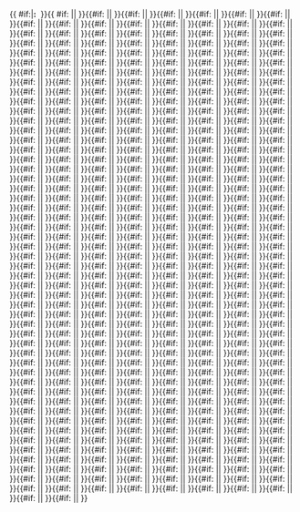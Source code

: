 {{ #if:{{{title|}}}|<b>{{{title}}}:</b>&nbsp;&nbsp;}}{{ #if:{{{2|}}}
|<span style="white-space:nowrap;">{{{1}}}{{{separator|·}}}</span>|&#32;{{{1|}}}}}{{#if:{{{3|}}}
|<span style="white-space:nowrap;">{{{2}}}{{{separator|·}}}</span>|&#32;{{{2|}}}}}{{#if:{{{4|}}}
|<span style="white-space:nowrap;">{{{3}}}{{{separator|·}}}</span>|&#32;{{{3|}}}}}{{#if:{{{5|}}}
|<span style="white-space:nowrap;">{{{4}}}{{{separator|·}}}</span>|&#32;{{{4|}}}}}{{#if:{{{6|}}}
|<span style="white-space:nowrap;">{{{5}}}{{{separator|·}}}</span>|&#32;{{{5|}}}}}{{#if:{{{7|}}}
|<span style="white-space:nowrap;">{{{6}}}{{{separator|·}}}</span>|&#32;{{{6|}}}}}{{#if:{{{8|}}}
|<span style="white-space:nowrap;">{{{7}}}{{{separator|·}}}</span>|&#32;{{{7|}}}}}{{#if:{{{9|}}}
|<span style="white-space:nowrap;">{{{8}}}{{{separator|·}}}</span>|&#32;{{{8|}}}}}{{#if:{{{10|}}}
|<span style="white-space:nowrap;">{{{9}}}{{{separator|·}}}</span>|&#32;{{{9|}}}}}{{#if:{{{11|}}}
|<span style="white-space:nowrap;">{{{10}}}{{{separator|·}}}</span>|&#32;{{{10|}}}}}{{#if:{{{12|}}}
|<span style="white-space:nowrap;">{{{11}}}{{{separator|·}}}</span>|&#32;{{{11|}}}}}{{#if:{{{13|}}}
|<span style="white-space:nowrap;">{{{12}}}{{{separator|·}}}</span>|&#32;{{{12|}}}}}{{#if:{{{14|}}}
|<span style="white-space:nowrap;">{{{13}}}{{{separator|·}}}</span>|&#32;{{{13|}}}}}{{#if:{{{15|}}}
|<span style="white-space:nowrap;">{{{14}}}{{{separator|·}}}</span>|&#32;{{{14|}}}}}{{#if:{{{16|}}}
|<span style="white-space:nowrap;">{{{15}}}{{{separator|·}}}</span>|&#32;{{{15|}}}}}{{#if:{{{17|}}}
|<span style="white-space:nowrap;">{{{16}}}{{{separator|·}}}</span>|&#32;{{{16|}}}}}{{#if:{{{18|}}}
|<span style="white-space:nowrap;">{{{17}}}{{{separator|·}}}</span>|&#32;{{{17|}}}}}{{#if:{{{19|}}}
|<span style="white-space:nowrap;">{{{18}}}{{{separator|·}}}</span>|&#32;{{{18|}}}}}{{#if:{{{20|}}}
|<span style="white-space:nowrap;">{{{19}}}{{{separator|·}}}</span>|&#32;{{{19|}}}}}{{#if:{{{21|}}}
|<span style="white-space:nowrap;">{{{20}}}{{{separator|·}}}</span>|&#32;{{{20|}}}}}{{#if:{{{22|}}}
|<span style="white-space:nowrap;">{{{21}}}{{{separator|·}}}</span>|&#32;{{{21|}}}}}{{#if:{{{23|}}}
|<span style="white-space:nowrap;">{{{22}}}{{{separator|·}}}</span>|&#32;{{{22|}}}}}{{#if:{{{24|}}}
|<span style="white-space:nowrap;">{{{23}}}{{{separator|·}}}</span>|&#32;{{{23|}}}}}{{#if:{{{25|}}}
|<span style="white-space:nowrap;">{{{24}}}{{{separator|·}}}</span>|&#32;{{{24|}}}}}{{#if:{{{26|}}}
|<span style="white-space:nowrap;">{{{25}}}{{{separator|·}}}</span>|&#32;{{{25|}}}}}{{#if:{{{27|}}}
|<span style="white-space:nowrap;">{{{26}}}{{{separator|·}}}</span>|&#32;{{{26|}}}}}{{#if:{{{28|}}}
|<span style="white-space:nowrap;">{{{27}}}{{{separator|·}}}</span>|&#32;{{{27|}}}}}{{#if:{{{29|}}}
|<span style="white-space:nowrap;">{{{28}}}{{{separator|·}}}</span>|&#32;{{{28|}}}}}{{#if:{{{30|}}}
|<span style="white-space:nowrap;">{{{29}}}{{{separator|·}}}</span>|&#32;{{{29|}}}}}{{#if:{{{31|}}}
|<span style="white-space:nowrap;">{{{30}}}{{{separator|·}}}</span>|&#32;{{{30|}}}}}{{#if:{{{32|}}}
|<span style="white-space:nowrap;">{{{31}}}{{{separator|·}}}</span>|&#32;{{{31|}}}}}{{#if:{{{33|}}}
|<span style="white-space:nowrap;">{{{32}}}{{{separator|·}}}</span>|&#32;{{{32|}}}}}{{#if:{{{34|}}}
|<span style="white-space:nowrap;">{{{33}}}{{{separator|·}}}</span>|&#32;{{{33|}}}}}{{#if:{{{35|}}}
|<span style="white-space:nowrap;">{{{34}}}{{{separator|·}}}</span>|&#32;{{{34|}}}}}{{#if:{{{36|}}}
|<span style="white-space:nowrap;">{{{35}}}{{{separator|·}}}</span>|&#32;{{{35|}}}}}{{#if:{{{37|}}}
|<span style="white-space:nowrap;">{{{36}}}{{{separator|·}}}</span>|&#32;{{{36|}}}}}{{#if:{{{38|}}}
|<span style="white-space:nowrap;">{{{37}}}{{{separator|·}}}</span>|&#32;{{{37|}}}}}{{#if:{{{39|}}}
|<span style="white-space:nowrap;">{{{38}}}{{{separator|·}}}</span>|&#32;{{{38|}}}}}{{#if:{{{40|}}}
|<span style="white-space:nowrap;">{{{39}}}{{{separator|·}}}</span>|&#32;{{{39|}}}}}{{#if:{{{41|}}}
|<span style="white-space:nowrap;">{{{40}}}{{{separator|·}}}</span>|&#32;{{{40|}}}}}{{#if:{{{42|}}}
|<span style="white-space:nowrap;">{{{41}}}{{{separator|·}}}</span>|&#32;{{{41|}}}}}{{#if:{{{43|}}}
|<span style="white-space:nowrap;">{{{42}}}{{{separator|·}}}</span>|&#32;{{{42|}}}}}{{#if:{{{44|}}}
|<span style="white-space:nowrap;">{{{43}}}{{{separator|·}}}</span>|&#32;{{{43|}}}}}{{#if:{{{45|}}}
|<span style="white-space:nowrap;">{{{44}}}{{{separator|·}}}</span>|&#32;{{{44|}}}}}{{#if:{{{46|}}}
|<span style="white-space:nowrap;">{{{45}}}{{{separator|·}}}</span>|&#32;{{{45|}}}}}{{#if:{{{47|}}}
|<span style="white-space:nowrap;">{{{46}}}{{{separator|·}}}</span>|&#32;{{{46|}}}}}{{#if:{{{48|}}}
|<span style="white-space:nowrap;">{{{47}}}{{{separator|·}}}</span>|&#32;{{{47|}}}}}{{#if:{{{49|}}}
|<span style="white-space:nowrap;">{{{48}}}{{{separator|·}}}</span>|&#32;{{{48|}}}}}{{#if:{{{50|}}}
|<span style="white-space:nowrap;">{{{49}}}{{{separator|·}}}</span>|&#32;{{{49|}}}}}{{#if:{{{51|}}}
|<span style="white-space:nowrap;">{{{50}}}{{{separator|·}}}</span>|&#32;{{{50|}}}}}{{#if:{{{52|}}}
|<span style="white-space:nowrap;">{{{51}}}{{{separator|·}}}</span>|&#32;{{{51|}}}}}{{#if:{{{53|}}}
|<span style="white-space:nowrap;">{{{52}}}{{{separator|·}}}</span>|&#32;{{{52|}}}}}{{#if:{{{54|}}}
|<span style="white-space:nowrap;">{{{53}}}{{{separator|·}}}</span>|&#32;{{{53|}}}}}{{#if:{{{55|}}}
|<span style="white-space:nowrap;">{{{54}}}{{{separator|·}}}</span>|&#32;{{{54|}}}}}{{#if:{{{56|}}}
|<span style="white-space:nowrap;">{{{55}}}{{{separator|·}}}</span>|&#32;{{{55|}}}}}{{#if:{{{57|}}}
|<span style="white-space:nowrap;">{{{56}}}{{{separator|·}}}</span>|&#32;{{{56|}}}}}{{#if:{{{58|}}}
|<span style="white-space:nowrap;">{{{57}}}{{{separator|·}}}</span>|&#32;{{{57|}}}}}{{#if:{{{59|}}}
|<span style="white-space:nowrap;">{{{58}}}{{{separator|·}}}</span>|&#32;{{{58|}}}}}{{#if:{{{60|}}}
|<span style="white-space:nowrap;">{{{59}}}{{{separator|·}}}</span>|&#32;{{{59|}}}}}{{#if:{{{61|}}}
|<span style="white-space:nowrap;">{{{60}}}{{{separator|·}}}</span>|&#32;{{{60|}}}}}{{#if:{{{62|}}}
|<span style="white-space:nowrap;">{{{61}}}{{{separator|·}}}</span>|&#32;{{{61|}}}}}{{#if:{{{63|}}}
|<span style="white-space:nowrap;">{{{62}}}{{{separator|·}}}</span>|&#32;{{{62|}}}}}{{#if:{{{64|}}}
|<span style="white-space:nowrap;">{{{63}}}{{{separator|·}}}</span>|&#32;{{{63|}}}}}{{#if:{{{65|}}}
|<span style="white-space:nowrap;">{{{64}}}{{{separator|·}}}</span>|&#32;{{{64|}}}}}{{#if:{{{66|}}}
|<span style="white-space:nowrap;">{{{65}}}{{{separator|·}}}</span>|&#32;{{{65|}}}}}{{#if:{{{67|}}}
|<span style="white-space:nowrap;">{{{66}}}{{{separator|·}}}</span>|&#32;{{{66|}}}}}{{#if:{{{68|}}}
|<span style="white-space:nowrap;">{{{67}}}{{{separator|·}}}</span>|&#32;{{{67|}}}}}{{#if:{{{69|}}}
|<span style="white-space:nowrap;">{{{68}}}{{{separator|·}}}</span>|&#32;{{{68|}}}}}{{#if:{{{70|}}}
|<span style="white-space:nowrap;">{{{69}}}{{{separator|·}}}</span>|&#32;{{{69|}}}}}{{#if:{{{71|}}}
|<span style="white-space:nowrap;">{{{70}}}{{{separator|·}}}</span>|&#32;{{{70|}}}}}{{#if:{{{72|}}}
|<span style="white-space:nowrap;">{{{71}}}{{{separator|·}}}</span>|&#32;{{{71|}}}}}{{#if:{{{73|}}}
|<span style="white-space:nowrap;">{{{72}}}{{{separator|·}}}</span>|&#32;{{{72|}}}}}{{#if:{{{74|}}}
|<span style="white-space:nowrap;">{{{73}}}{{{separator|·}}}</span>|&#32;{{{73|}}}}}{{#if:{{{75|}}}
|<span style="white-space:nowrap;">{{{74}}}{{{separator|·}}}</span>|&#32;{{{74|}}}}}{{#if:{{{76|}}}
|<span style="white-space:nowrap;">{{{75}}}{{{separator|·}}}</span>|&#32;{{{75|}}}}}{{#if:{{{77|}}}
|<span style="white-space:nowrap;">{{{76}}}{{{separator|·}}}</span>|&#32;{{{76|}}}}}{{#if:{{{78|}}}
|<span style="white-space:nowrap;">{{{77}}}{{{separator|·}}}</span>|&#32;{{{77|}}}}}{{#if:{{{79|}}}
|<span style="white-space:nowrap;">{{{78}}}{{{separator|·}}}</span>|&#32;{{{78|}}}}}{{#if:{{{80|}}}
|<span style="white-space:nowrap;">{{{79}}}{{{separator|·}}}</span>|&#32;{{{79|}}}}}{{#if:{{{81|}}}
|<span style="white-space:nowrap;">{{{80}}}{{{separator|·}}}</span>|&#32;{{{80|}}}}}{{#if:{{{82|}}}
|<span style="white-space:nowrap;">{{{81}}}{{{separator|·}}}</span>|&#32;{{{81|}}}}}{{#if:{{{83|}}}
|<span style="white-space:nowrap;">{{{82}}}{{{separator|·}}}</span>|&#32;{{{82|}}}}}{{#if:{{{84|}}}
|<span style="white-space:nowrap;">{{{83}}}{{{separator|·}}}</span>|&#32;{{{83|}}}}}{{#if:{{{85|}}}
|<span style="white-space:nowrap;">{{{84}}}{{{separator|·}}}</span>|&#32;{{{84|}}}}}{{#if:{{{86|}}}
|<span style="white-space:nowrap;">{{{85}}}{{{separator|·}}}</span>|&#32;{{{85|}}}}}{{#if:{{{87|}}}
|<span style="white-space:nowrap;">{{{86}}}{{{separator|·}}}</span>|&#32;{{{86|}}}}}{{#if:{{{88|}}}
|<span style="white-space:nowrap;">{{{87}}}{{{separator|·}}}</span>|&#32;{{{87|}}}}}{{#if:{{{89|}}}
|<span style="white-space:nowrap;">{{{88}}}{{{separator|·}}}</span>|&#32;{{{88|}}}}}{{#if:{{{90|}}}
|<span style="white-space:nowrap;">{{{89}}}{{{separator|·}}}</span>|&#32;{{{89|}}}}}{{#if:{{{91|}}}
|<span style="white-space:nowrap;">{{{90}}}{{{separator|·}}}</span>|&#32;{{{90|}}}}}{{#if:{{{92|}}}
|<span style="white-space:nowrap;">{{{91}}}{{{separator|·}}}</span>|&#32;{{{91|}}}}}{{#if:{{{93|}}}
|<span style="white-space:nowrap;">{{{92}}}{{{separator|·}}}</span>|&#32;{{{92|}}}}}{{#if:{{{94|}}}
|<span style="white-space:nowrap;">{{{93}}}{{{separator|·}}}</span>|&#32;{{{93|}}}}}{{#if:{{{95|}}}
|<span style="white-space:nowrap;">{{{94}}}{{{separator|·}}}</span>|&#32;{{{94|}}}}}{{#if:{{{96|}}}
|<span style="white-space:nowrap;">{{{95}}}{{{separator|·}}}</span>|&#32;{{{95|}}}}}{{#if:{{{97|}}}
|<span style="white-space:nowrap;">{{{96}}}{{{separator|·}}}</span>|&#32;{{{96|}}}}}{{#if:{{{98|}}}
|<span style="white-space:nowrap;">{{{97}}}{{{separator|·}}}</span>|&#32;{{{97|}}}}}{{#if:{{{99|}}}
|<span style="white-space:nowrap;">{{{98}}}{{{separator|·}}}</span>|&#32;{{{98|}}}}}{{#if:{{{100|}}}
|<span style="white-space:nowrap;">{{{99}}}{{{separator|·}}}</span>|&#32;{{{99|}}}}}{{#if:{{{101|}}}
|<span style="white-space:nowrap;">{{{100}}}{{{separator|·}}}</span>|&#32;{{{100|}}}}}{{#if:{{{102|}}}
|<span style="white-space:nowrap;">{{{101}}}{{{separator|·}}}</span>|&#32;{{{101|}}}}}{{#if:{{{103|}}}
|<span style="white-space:nowrap;">{{{102}}}{{{separator|·}}}</span>|&#32;{{{102|}}}}}{{#if:{{{104|}}}
|<span style="white-space:nowrap;">{{{103}}}{{{separator|·}}}</span>|&#32;{{{103|}}}}}{{#if:{{{105|}}}
|<span style="white-space:nowrap;">{{{104}}}{{{separator|·}}}</span>|&#32;{{{104|}}}}}{{#if:{{{106|}}}
|<span style="white-space:nowrap;">{{{105}}}{{{separator|·}}}</span>|&#32;{{{105|}}}}}{{#if:{{{107|}}}
|<span style="white-space:nowrap;">{{{106}}}{{{separator|·}}}</span>|&#32;{{{106|}}}}}{{#if:{{{108|}}}
|<span style="white-space:nowrap;">{{{107}}}{{{separator|·}}}</span>|&#32;{{{107|}}}}}{{#if:{{{109|}}}
|<span style="white-space:nowrap;">{{{108}}}{{{separator|·}}}</span>|&#32;{{{108|}}}}}{{#if:{{{110|}}}
|<span style="white-space:nowrap;">{{{109}}}{{{separator|·}}}</span>|&#32;{{{109|}}}}}{{#if:{{{111|}}}
|<span style="white-space:nowrap;">{{{110}}}{{{separator|·}}}</span>|&#32;{{{110|}}}}}{{#if:{{{112|}}}
|<span style="white-space:nowrap;">{{{111}}}{{{separator|·}}}</span>|&#32;{{{111|}}}}}{{#if:{{{113|}}}
|<span style="white-space:nowrap;">{{{112}}}{{{separator|·}}}</span>|&#32;{{{112|}}}}}{{#if:{{{114|}}}
|<span style="white-space:nowrap;">{{{113}}}{{{separator|·}}}</span>|&#32;{{{113|}}}}}{{#if:{{{115|}}}
|<span style="white-space:nowrap;">{{{114}}}{{{separator|·}}}</span>|&#32;{{{114|}}}}}{{#if:{{{116|}}}
|<span style="white-space:nowrap;">{{{115}}}{{{separator|·}}}</span>|&#32;{{{115|}}}}}{{#if:{{{117|}}}
|<span style="white-space:nowrap;">{{{116}}}{{{separator|·}}}</span>|&#32;{{{116|}}}}}{{#if:{{{118|}}}
|<span style="white-space:nowrap;">{{{117}}}{{{separator|·}}}</span>|&#32;{{{117|}}}}}{{#if:{{{119|}}}
|<span style="white-space:nowrap;">{{{118}}}{{{separator|·}}}</span>|&#32;{{{118|}}}}}{{#if:{{{120|}}}
|<span style="white-space:nowrap;">{{{119}}}{{{separator|·}}}</span>|&#32;{{{119|}}}}}{{#if:{{{121|}}}
|<span style="white-space:nowrap;">{{{120}}}{{{separator|·}}}</span>|&#32;{{{120|}}}}}{{#if:{{{122|}}}
|<span style="white-space:nowrap;">{{{121}}}{{{separator|·}}}</span>|&#32;{{{121|}}}}}{{#if:{{{123|}}}
|<span style="white-space:nowrap;">{{{122}}}{{{separator|·}}}</span>|&#32;{{{122|}}}}}{{#if:{{{124|}}}
|<span style="white-space:nowrap;">{{{123}}}{{{separator|·}}}</span>|&#32;{{{123|}}}}}{{#if:{{{125|}}}
|<span style="white-space:nowrap;">{{{124}}}{{{separator|·}}}</span>|&#32;{{{124|}}}}}{{#if:{{{126|}}}
|<span style="white-space:nowrap;">{{{125}}}{{{separator|·}}}</span>|&#32;{{{125|}}}}}{{#if:{{{127|}}}
|<span style="white-space:nowrap;">{{{126}}}{{{separator|·}}}</span>|&#32;{{{126|}}}}}{{#if:{{{128|}}}
|<span style="white-space:nowrap;">{{{127}}}{{{separator|·}}}</span>|&#32;{{{127|}}}}}{{#if:{{{129|}}}
|<span style="white-space:nowrap;">{{{128}}}{{{separator|·}}}</span>|&#32;{{{128|}}}}}{{#if:{{{130|}}}
|<span style="white-space:nowrap;">{{{129}}}{{{separator|·}}}</span>|&#32;{{{129|}}}}}{{#if:{{{131|}}}
|<span style="white-space:nowrap;">{{{130}}}{{{separator|·}}}</span>|&#32;{{{130|}}}}}{{#if:{{{132|}}}
|<span style="white-space:nowrap;">{{{131}}}{{{separator|·}}}</span>|&#32;{{{131|}}}}}{{#if:{{{133|}}}
|<span style="white-space:nowrap;">{{{132}}}{{{separator|·}}}</span>|&#32;{{{132|}}}}}{{#if:{{{134|}}}
|<span style="white-space:nowrap;">{{{133}}}{{{separator|·}}}</span>|&#32;{{{133|}}}}}{{#if:{{{135|}}}
|<span style="white-space:nowrap;">{{{134}}}{{{separator|·}}}</span>|&#32;{{{134|}}}}}{{#if:{{{136|}}}
|<span style="white-space:nowrap;">{{{135}}}{{{separator|·}}}</span>|&#32;{{{135|}}}}}{{#if:{{{137|}}}
|<span style="white-space:nowrap;">{{{136}}}{{{separator|·}}}</span>|&#32;{{{136|}}}}}{{#if:{{{138|}}}
|<span style="white-space:nowrap;">{{{137}}}{{{separator|·}}}</span>|&#32;{{{137|}}}}}{{#if:{{{139|}}}
|<span style="white-space:nowrap;">{{{138}}}{{{separator|·}}}</span>|&#32;{{{138|}}}}}{{#if:{{{140|}}}
|<span style="white-space:nowrap;">{{{139}}}{{{separator|·}}}</span>|&#32;{{{139|}}}}}{{#if:{{{141|}}}
|<span style="white-space:nowrap;">{{{140}}}{{{separator|·}}}</span>|&#32;{{{140|}}}}}{{#if:{{{142|}}}
|<span style="white-space:nowrap;">{{{141}}}{{{separator|·}}}</span>|&#32;{{{141|}}}}}{{#if:{{{143|}}}
|<span style="white-space:nowrap;">{{{142}}}{{{separator|·}}}</span>|&#32;{{{142|}}}}}{{#if:{{{144|}}}
|<span style="white-space:nowrap;">{{{143}}}{{{separator|·}}}</span>|&#32;{{{143|}}}}}{{#if:{{{145|}}}
|<span style="white-space:nowrap;">{{{144}}}{{{separator|·}}}</span>|&#32;{{{144|}}}}}{{#if:{{{146|}}}
|<span style="white-space:nowrap;">{{{145}}}{{{separator|·}}}</span>|&#32;{{{145|}}}}}{{#if:{{{147|}}}
|<span style="white-space:nowrap;">{{{146}}}{{{separator|·}}}</span>|&#32;{{{146|}}}}}{{#if:{{{148|}}}
|<span style="white-space:nowrap;">{{{147}}}{{{separator|·}}}</span>|&#32;{{{147|}}}}}{{#if:{{{149|}}}
|<span style="white-space:nowrap;">{{{148}}}{{{separator|·}}}</span>|&#32;{{{148|}}}}}{{#if:{{{150|}}}
|<span style="white-space:nowrap;">{{{149}}}{{{separator|·}}}</span>|&#32;{{{149|}}}}}{{#if:{{{151|}}}
|<span style="white-space:nowrap;">{{{150}}}{{{separator|·}}}</span>|&#32;{{{150|}}}}}{{#if:{{{152|}}}
|<span style="white-space:nowrap;">{{{151}}}{{{separator|·}}}</span>|&#32;{{{151|}}}}}{{#if:{{{153|}}}
|<span style="white-space:nowrap;">{{{152}}}{{{separator|·}}}</span>|&#32;{{{152|}}}}}{{#if:{{{154|}}}
|<span style="white-space:nowrap;">{{{153}}}{{{separator|·}}}</span>|&#32;{{{153|}}}}}{{#if:{{{155|}}}
|<span style="white-space:nowrap;">{{{154}}}{{{separator|·}}}</span>|&#32;{{{154|}}}}}{{#if:{{{156|}}}
|<span style="white-space:nowrap;">{{{155}}}{{{separator|·}}}</span>|&#32;{{{155|}}}}}{{#if:{{{157|}}}
|<span style="white-space:nowrap;">{{{156}}}{{{separator|·}}}</span>|&#32;{{{156|}}}}}{{#if:{{{158|}}}
|<span style="white-space:nowrap;">{{{157}}}{{{separator|·}}}</span>|&#32;{{{157|}}}}}{{#if:{{{159|}}}
|<span style="white-space:nowrap;">{{{158}}}{{{separator|·}}}</span>|&#32;{{{158|}}}}}{{#if:{{{160|}}}
|<span style="white-space:nowrap;">{{{159}}}{{{separator|·}}}</span>|&#32;{{{159|}}}}}{{#if:{{{161|}}}
|<span style="white-space:nowrap;">{{{160}}}{{{separator|·}}}</span>|&#32;{{{160|}}}}}{{#if:{{{162|}}}
|<span style="white-space:nowrap;">{{{161}}}{{{separator|·}}}</span>|&#32;{{{161|}}}}}{{#if:{{{163|}}}
|<span style="white-space:nowrap;">{{{162}}}{{{separator|·}}}</span>|&#32;{{{162|}}}}}{{#if:{{{164|}}}
|<span style="white-space:nowrap;">{{{163}}}{{{separator|·}}}</span>|&#32;{{{163|}}}}}{{#if:{{{165|}}}
|<span style="white-space:nowrap;">{{{164}}}{{{separator|·}}}</span>|&#32;{{{164|}}}}}{{#if:{{{166|}}}
|<span style="white-space:nowrap;">{{{165}}}{{{separator|·}}}</span>|&#32;{{{165|}}}}}{{#if:{{{167|}}}
|<span style="white-space:nowrap;">{{{166}}}{{{separator|·}}}</span>|&#32;{{{166|}}}}}{{#if:{{{168|}}}
|<span style="white-space:nowrap;">{{{167}}}{{{separator|·}}}</span>|&#32;{{{167|}}}}}{{#if:{{{169|}}}
|<span style="white-space:nowrap;">{{{168}}}{{{separator|·}}}</span>|&#32;{{{168|}}}}}{{#if:{{{170|}}}
|<span style="white-space:nowrap;">{{{169}}}{{{separator|·}}}</span>|&#32;{{{169|}}}}}{{#if:{{{171|}}}
|<span style="white-space:nowrap;">{{{170}}}{{{separator|·}}}</span>|&#32;{{{170|}}}}}{{#if:{{{172|}}}
|<span style="white-space:nowrap;">{{{171}}}{{{separator|·}}}</span>|&#32;{{{171|}}}}}{{#if:{{{173|}}}
|<span style="white-space:nowrap;">{{{172}}}{{{separator|·}}}</span>|&#32;{{{172|}}}}}{{#if:{{{174|}}}
|<span style="white-space:nowrap;">{{{173}}}{{{separator|·}}}</span>|&#32;{{{173|}}}}}{{#if:{{{175|}}}
|<span style="white-space:nowrap;">{{{174}}}{{{separator|·}}}</span>|&#32;{{{174|}}}}}{{#if:{{{176|}}}
|<span style="white-space:nowrap;">{{{175}}}{{{separator|·}}}</span>|&#32;{{{175|}}}}}{{#if:{{{177|}}}
|<span style="white-space:nowrap;">{{{176}}}{{{separator|·}}}</span>|&#32;{{{176|}}}}}{{#if:{{{178|}}}
|<span style="white-space:nowrap;">{{{177}}}{{{separator|·}}}</span>|&#32;{{{177|}}}}}{{#if:{{{179|}}}
|<span style="white-space:nowrap;">{{{178}}}{{{separator|·}}}</span>|&#32;{{{178|}}}}}{{#if:{{{180|}}}
|<span style="white-space:nowrap;">{{{179}}}{{{separator|·}}}</span>|&#32;{{{179|}}}}}{{#if:{{{181|}}}
|<span style="white-space:nowrap;">{{{180}}}{{{separator|·}}}</span>|&#32;{{{180|}}}}}{{#if:{{{182|}}}
|<span style="white-space:nowrap;">{{{181}}}{{{separator|·}}}</span>|&#32;{{{181|}}}}}{{#if:{{{183|}}}
|<span style="white-space:nowrap;">{{{182}}}{{{separator|·}}}</span>|&#32;{{{182|}}}}}{{#if:{{{184|}}}
|<span style="white-space:nowrap;">{{{183}}}{{{separator|·}}}</span>|&#32;{{{183|}}}}}{{#if:{{{185|}}}
|<span style="white-space:nowrap;">{{{184}}}{{{separator|·}}}</span>|&#32;{{{184|}}}}}{{#if:{{{186|}}}
|<span style="white-space:nowrap;">{{{185}}}{{{separator|·}}}</span>|&#32;{{{185|}}}}}{{#if:{{{187|}}}
|<span style="white-space:nowrap;">{{{186}}}{{{separator|·}}}</span>|&#32;{{{186|}}}}}{{#if:{{{188|}}}
|<span style="white-space:nowrap;">{{{187}}}{{{separator|·}}}</span>|&#32;{{{187|}}}}}{{#if:{{{189|}}}
|<span style="white-space:nowrap;">{{{188}}}{{{separator|·}}}</span>|&#32;{{{188|}}}}}{{#if:{{{190|}}}
|<span style="white-space:nowrap;">{{{189}}}{{{separator|·}}}</span>|&#32;{{{189|}}}}}{{#if:{{{191|}}}
|<span style="white-space:nowrap;">{{{190}}}{{{separator|·}}}</span>|&#32;{{{190|}}}}}{{#if:{{{192|}}}
|<span style="white-space:nowrap;">{{{191}}}{{{separator|·}}}</span>|&#32;{{{191|}}}}}{{#if:{{{193|}}}
|<span style="white-space:nowrap;">{{{192}}}{{{separator|·}}}</span>|&#32;{{{192|}}}}}{{#if:{{{194|}}}
|<span style="white-space:nowrap;">{{{193}}}{{{separator|·}}}</span>|&#32;{{{193|}}}}}{{#if:{{{195|}}}
|<span style="white-space:nowrap;">{{{194}}}{{{separator|·}}}</span>|&#32;{{{194|}}}}}{{#if:{{{196|}}}
|<span style="white-space:nowrap;">{{{195}}}{{{separator|·}}}</span>|&#32;{{{195|}}}}}{{#if:{{{197|}}}
|<span style="white-space:nowrap;">{{{196}}}{{{separator|·}}}</span>|&#32;{{{196|}}}}}{{#if:{{{198|}}}
|<span style="white-space:nowrap;">{{{197}}}{{{separator|·}}}</span>|&#32;{{{197|}}}}}{{#if:{{{199|}}}
|<span style="white-space:nowrap;">{{{198}}}{{{separator|·}}}</span>|&#32;{{{198|}}}}}{{#if:{{{200|}}}
|<span style="white-space:nowrap;">{{{199}}}{{{separator|·}}}</span>|&#32;{{{199|}}}}}{{#if:{{{201|}}}
|<span style="white-space:nowrap;">{{{200}}}{{{separator|·}}}</span>|&#32;{{{200|}}}}}{{#if:{{{202|}}}
|<span style="white-space:nowrap;">{{{201}}}{{{separator|·}}}</span>|&#32;{{{201|}}}}}{{#if:{{{203|}}}
|<span style="white-space:nowrap;">{{{202}}}{{{separator|·}}}</span>|&#32;{{{202|}}}}}{{#if:{{{204|}}}
|<span style="white-space:nowrap;">{{{203}}}{{{separator|·}}}</span>|&#32;{{{203|}}}}}{{#if:{{{205|}}}
|<span style="white-space:nowrap;">{{{204}}}{{{separator|·}}}</span>|&#32;{{{204|}}}}}{{#if:{{{206|}}}
|<span style="white-space:nowrap;">{{{205}}}{{{separator|·}}}</span>|&#32;{{{205|}}}}}{{#if:{{{207|}}}
|<span style="white-space:nowrap;">{{{206}}}{{{separator|·}}}</span>|&#32;{{{206|}}}}}{{#if:{{{208|}}}
|<span style="white-space:nowrap;">{{{207}}}{{{separator|·}}}</span>|&#32;{{{207|}}}}}{{#if:{{{209|}}}
|<span style="white-space:nowrap;">{{{208}}}{{{separator|·}}}</span>|&#32;{{{208|}}}}}{{#if:{{{210|}}}
|<span style="white-space:nowrap;">{{{209}}}{{{separator|·}}}</span>|&#32;{{{209|}}}}}{{#if:{{{211|}}}
|<span style="white-space:nowrap;">{{{210}}}{{{separator|·}}}</span>|&#32;{{{210|}}}}}{{#if:{{{212|}}}
|<span style="white-space:nowrap;">{{{211}}}{{{separator|·}}}</span>|&#32;{{{211|}}}}}{{#if:{{{213|}}}
|<span style="white-space:nowrap;">{{{212}}}{{{separator|·}}}</span>|&#32;{{{212|}}}}}{{#if:{{{214|}}}
|<span style="white-space:nowrap;">{{{213}}}{{{separator|·}}}</span>|&#32;{{{213|}}}}}{{#if:{{{215|}}}
|<span style="white-space:nowrap;">{{{214}}}{{{separator|·}}}</span>|&#32;{{{214|}}}}}{{#if:{{{216|}}}
|<span style="white-space:nowrap;">{{{215}}}{{{separator|·}}}</span>|&#32;{{{215|}}}}}{{#if:{{{217|}}}
|<span style="white-space:nowrap;">{{{216}}}{{{separator|·}}}</span>|&#32;{{{216|}}}}}{{#if:{{{218|}}}
|<span style="white-space:nowrap;">{{{217}}}{{{separator|·}}}</span>|&#32;{{{217|}}}}}{{#if:{{{219|}}}
|<span style="white-space:nowrap;">{{{218}}}{{{separator|·}}}</span>|&#32;{{{218|}}}}}{{#if:{{{220|}}}
|<span style="white-space:nowrap;">{{{219}}}{{{separator|·}}}</span>|&#32;{{{219|}}}}}{{#if:{{{221|}}}
|<span style="white-space:nowrap;">{{{220}}}{{{separator|·}}}</span>|&#32;{{{220|}}}}}{{#if:{{{222|}}}
|<span style="white-space:nowrap;">{{{221}}}{{{separator|·}}}</span>|&#32;{{{221|}}}}}{{#if:{{{223|}}}
|<span style="white-space:nowrap;">{{{222}}}{{{separator|·}}}</span>|&#32;{{{222|}}}}}{{#if:{{{224|}}}
|<span style="white-space:nowrap;">{{{223}}}{{{separator|·}}}</span>|&#32;{{{223|}}}}}{{#if:{{{225|}}}
|<span style="white-space:nowrap;">{{{224}}}{{{separator|·}}}</span>|&#32;{{{224|}}}}}{{#if:{{{226|}}}
|<span style="white-space:nowrap;">{{{225}}}{{{separator|·}}}</span>|&#32;{{{225|}}}}}{{#if:{{{227|}}}
|<span style="white-space:nowrap;">{{{226}}}{{{separator|·}}}</span>|&#32;{{{226|}}}}}{{#if:{{{228|}}}
|<span style="white-space:nowrap;">{{{227}}}{{{separator|·}}}</span>|&#32;{{{227|}}}}}{{#if:{{{229|}}}
|<span style="white-space:nowrap;">{{{228}}}{{{separator|·}}}</span>|&#32;{{{228|}}}}}{{#if:{{{230|}}}
|<span style="white-space:nowrap;">{{{229}}}{{{separator|·}}}</span>|&#32;{{{229|}}}}}{{#if:{{{231|}}}
|<span style="white-space:nowrap;">{{{230}}}{{{separator|·}}}</span>|&#32;{{{230|}}}}}{{#if:{{{232|}}}
|<span style="white-space:nowrap;">{{{231}}}{{{separator|·}}}</span>|&#32;{{{231|}}}}}{{#if:{{{233|}}}
|<span style="white-space:nowrap;">{{{232}}}{{{separator|·}}}</span>|&#32;{{{232|}}}}}{{#if:{{{234|}}}
|<span style="white-space:nowrap;">{{{233}}}{{{separator|·}}}</span>|&#32;{{{233|}}}}}{{#if:{{{235|}}}
|<span style="white-space:nowrap;">{{{234}}}{{{separator|·}}}</span>|&#32;{{{234|}}}}}{{#if:{{{236|}}}
|<span style="white-space:nowrap;">{{{235}}}{{{separator|·}}}</span>|&#32;{{{235|}}}}}{{#if:{{{237|}}}
|<span style="white-space:nowrap;">{{{236}}}{{{separator|·}}}</span>|&#32;{{{236|}}}}}{{#if:{{{238|}}}
|<span style="white-space:nowrap;">{{{237}}}{{{separator|·}}}</span>|&#32;{{{237|}}}}}{{#if:{{{239|}}}
|<span style="white-space:nowrap;">{{{238}}}{{{separator|·}}}</span>|&#32;{{{238|}}}}}{{#if:{{{240|}}}
|<span style="white-space:nowrap;">{{{239}}}{{{separator|·}}}</span>|&#32;{{{239|}}}}}{{#if:{{{241|}}}
|<span style="white-space:nowrap;">{{{240}}}{{{separator|·}}}</span>|&#32;{{{240|}}}}}{{#if:{{{242|}}}
|<span style="white-space:nowrap;">{{{241}}}{{{separator|·}}}</span>|&#32;{{{241|}}}}}{{#if:{{{243|}}}
|<span style="white-space:nowrap;">{{{242}}}{{{separator|·}}}</span>|&#32;{{{242|}}}}}{{#if:{{{244|}}}
|<span style="white-space:nowrap;">{{{243}}}{{{separator|·}}}</span>|&#32;{{{243|}}}}}{{#if:{{{245|}}}
|<span style="white-space:nowrap;">{{{244}}}{{{separator|·}}}</span>|&#32;{{{244|}}}}}{{#if:{{{246|}}}
|<span style="white-space:nowrap;">{{{245}}}{{{separator|·}}}</span>|&#32;{{{245|}}}}}{{#if:{{{247|}}}
|<span style="white-space:nowrap;">{{{246}}}{{{separator|·}}}</span>|&#32;{{{246|}}}}}{{#if:{{{248|}}}
|<span style="white-space:nowrap;">{{{247}}}{{{separator|·}}}</span>|&#32;{{{247|}}}}}{{#if:{{{249|}}}
|<span style="white-space:nowrap;">{{{248}}}{{{separator|·}}}</span>|&#32;{{{248|}}}}}{{#if:{{{250|}}}
|<span style="white-space:nowrap;">{{{249}}}{{{separator|·}}}</span>|&#32;{{{249|}}}}}{{#if:{{{251|}}}
|<span style="white-space:nowrap;">{{{250}}}{{{separator|·}}}</span>|&#32;{{{250|}}}}}{{#if:{{{252|}}}
|<span style="white-space:nowrap;">{{{251}}}{{{separator|·}}}</span>|&#32;{{{251|}}}}}{{#if:{{{253|}}}
|<span style="white-space:nowrap;">{{{252}}}{{{separator|·}}}</span>|&#32;{{{252|}}}}}{{#if:{{{254|}}}
|<span style="white-space:nowrap;">{{{253}}}{{{separator|·}}}</span>|&#32;{{{253|}}}}}{{#if:{{{255|}}}
|<span style="white-space:nowrap;">{{{254}}}{{{separator|·}}}</span>|&#32;{{{254|}}}}}{{#if:{{{256|}}}
|<span style="white-space:nowrap;">{{{255}}}{{{separator|·}}}</span>|&#32;{{{255|}}}}}{{#if:{{{257|}}}
|<span style="white-space:nowrap;">{{{256}}}{{{separator|·}}}</span>|&#32;{{{256|}}}}}{{#if:{{{258|}}}
|<span style="white-space:nowrap;">{{{257}}}{{{separator|·}}}</span>|&#32;{{{257|}}}}}{{#if:{{{259|}}}
|<span style="white-space:nowrap;">{{{258}}}{{{separator|·}}}</span>|&#32;{{{258|}}}}}{{#if:{{{260|}}}
|<span style="white-space:nowrap;">{{{259}}}{{{separator|·}}}</span>|&#32;{{{259|}}}}}{{#if:{{{261|}}}
|<span style="white-space:nowrap;">{{{260}}}{{{separator|·}}}</span>|&#32;{{{260|}}}}}{{#if:{{{262|}}}
|<span style="white-space:nowrap;">{{{261}}}{{{separator|·}}}</span>|&#32;{{{261|}}}}}{{#if:{{{263|}}}
|<span style="white-space:nowrap;">{{{262}}}{{{separator|·}}}</span>|&#32;{{{262|}}}}}{{#if:{{{264|}}}
|<span style="white-space:nowrap;">{{{263}}}{{{separator|·}}}</span>|&#32;{{{263|}}}}}{{#if:{{{265|}}}
|<span style="white-space:nowrap;">{{{264}}}{{{separator|·}}}</span>|&#32;{{{264|}}}}}{{#if:{{{266|}}}
|<span style="white-space:nowrap;">{{{265}}}{{{separator|·}}}</span>|&#32;{{{265|}}}}}{{#if:{{{267|}}}
|<span style="white-space:nowrap;">{{{266}}}{{{separator|·}}}</span>|&#32;{{{266|}}}}}{{#if:{{{268|}}}
|<span style="white-space:nowrap;">{{{267}}}{{{separator|·}}}</span>|&#32;{{{267|}}}}}{{#if:{{{269|}}}
|<span style="white-space:nowrap;">{{{268}}}{{{separator|·}}}</span>|&#32;{{{268|}}}}}{{#if:{{{270|}}}
|<span style="white-space:nowrap;">{{{269}}}{{{separator|·}}}</span>|&#32;{{{269|}}}}}{{#if:{{{271|}}}
|<span style="white-space:nowrap;">{{{270}}}{{{separator|·}}}</span>|&#32;{{{270|}}}}}{{#if:{{{272|}}}
|<span style="white-space:nowrap;">{{{271}}}{{{separator|·}}}</span>|&#32;{{{271|}}}}}{{#if:{{{273|}}}
|<span style="white-space:nowrap;">{{{272}}}{{{separator|·}}}</span>|&#32;{{{272|}}}}}{{#if:{{{274|}}}
|<span style="white-space:nowrap;">{{{273}}}{{{separator|·}}}</span>|&#32;{{{273|}}}}}{{#if:{{{275|}}}
|<span style="white-space:nowrap;">{{{274}}}{{{separator|·}}}</span>|&#32;{{{274|}}}}}{{#if:{{{276|}}}
|<span style="white-space:nowrap;">{{{275}}}{{{separator|·}}}</span>|&#32;{{{275|}}}}}{{#if:{{{277|}}}
|<span style="white-space:nowrap;">{{{276}}}{{{separator|·}}}</span>|&#32;{{{276|}}}}}{{#if:{{{278|}}}
|<span style="white-space:nowrap;">{{{277}}}{{{separator|·}}}</span>|&#32;{{{277|}}}}}{{#if:{{{279|}}}
|<span style="white-space:nowrap;">{{{278}}}{{{separator|·}}}</span>|&#32;{{{278|}}}}}{{#if:{{{280|}}}
|<span style="white-space:nowrap;">{{{279}}}{{{separator|·}}}</span>|&#32;{{{279|}}}}}{{#if:{{{281|}}}
|<span style="white-space:nowrap;">{{{280}}}{{{separator|·}}}</span>|&#32;{{{280|}}}}}{{#if:{{{282|}}}
|<span style="white-space:nowrap;">{{{281}}}{{{separator|·}}}</span>|&#32;{{{281|}}}}}{{#if:{{{283|}}}
|<span style="white-space:nowrap;">{{{282}}}{{{separator|·}}}</span>|&#32;{{{282|}}}}}{{#if:{{{284|}}}
|<span style="white-space:nowrap;">{{{283}}}{{{separator|·}}}</span>|&#32;{{{283|}}}}}{{#if:{{{285|}}}
|<span style="white-space:nowrap;">{{{284}}}{{{separator|·}}}</span>|&#32;{{{284|}}}}}{{#if:{{{286|}}}
|<span style="white-space:nowrap;">{{{285}}}{{{separator|·}}}</span>|&#32;{{{285|}}}}}{{#if:{{{287|}}}
|<span style="white-space:nowrap;">{{{286}}}{{{separator|·}}}</span>|&#32;{{{286|}}}}}{{#if:{{{288|}}}
|<span style="white-space:nowrap;">{{{287}}}{{{separator|·}}}</span>|&#32;{{{287|}}}}}{{#if:{{{289|}}}
|<span style="white-space:nowrap;">{{{288}}}{{{separator|·}}}</span>|&#32;{{{288|}}}}}{{#if:{{{290|}}}
|<span style="white-space:nowrap;">{{{289}}}{{{separator|·}}}</span>|&#32;{{{289|}}}}}{{#if:{{{291|}}}
|<span style="white-space:nowrap;">{{{290}}}{{{separator|·}}}</span>|&#32;{{{290|}}}}}{{#if:{{{292|}}}
|<span style="white-space:nowrap;">{{{291}}}{{{separator|·}}}</span>|&#32;{{{291|}}}}}{{#if:{{{293|}}}
|<span style="white-space:nowrap;">{{{292}}}{{{separator|·}}}</span>|&#32;{{{292|}}}}}{{#if:{{{294|}}}
|<span style="white-space:nowrap;">{{{293}}}{{{separator|·}}}</span>|&#32;{{{293|}}}}}{{#if:{{{295|}}}
|<span style="white-space:nowrap;">{{{294}}}{{{separator|·}}}</span>|&#32;{{{294|}}}}}{{#if:{{{296|}}}
|<span style="white-space:nowrap;">{{{295}}}{{{separator|·}}}</span>|&#32;{{{295|}}}}}{{#if:{{{297|}}}
|<span style="white-space:nowrap;">{{{296}}}{{{separator|·}}}</span>|&#32;{{{296|}}}}}{{#if:{{{298|}}}
|<span style="white-space:nowrap;">{{{297}}}{{{separator|·}}}</span>|&#32;{{{297|}}}}}{{#if:{{{299|}}}
|<span style="white-space:nowrap;">{{{298}}}{{{separator|·}}}</span>|&#32;{{{298|}}}}}{{#if:{{{300|}}}
|<span style="white-space:nowrap;">{{{299}}}{{{separator|·}}}</span>|&#32;{{{299|}}}}}{{#if:{{{301|}}}
|<span style="white-space:nowrap;">{{{300}}}{{{separator|·}}}</span>|&#32;{{{300|}}}}}{{#if:{{{302|}}}
|<span style="white-space:nowrap;">{{{301}}}{{{separator|·}}}</span>|&#32;{{{301|}}}}}{{#if:{{{303|}}}
|<span style="white-space:nowrap;">{{{302}}}{{{separator|·}}}</span>|&#32;{{{302|}}}}}{{#if:{{{304|}}}
|<span style="white-space:nowrap;">{{{303}}}{{{separator|·}}}</span>|&#32;{{{303|}}}}}{{#if:{{{305|}}}
|<span style="white-space:nowrap;">{{{304}}}{{{separator|·}}}</span>|&#32;{{{304|}}}}}{{#if:{{{306|}}}
|<span style="white-space:nowrap;">{{{305}}}{{{separator|·}}}</span>|&#32;{{{305|}}}}}{{#if:{{{307|}}}
|<span style="white-space:nowrap;">{{{306}}}{{{separator|·}}}</span>|&#32;{{{306|}}}}}{{#if:{{{308|}}}
|<span style="white-space:nowrap;">{{{307}}}{{{separator|·}}}</span>|&#32;{{{307|}}}}}{{#if:{{{309|}}}
|<span style="white-space:nowrap;">{{{308}}}{{{separator|·}}}</span>|&#32;{{{308|}}}}}{{#if:{{{310|}}}
|<span style="white-space:nowrap;">{{{309}}}{{{separator|·}}}</span>|&#32;{{{309|}}}}}{{#if:{{{311|}}}
|<span style="white-space:nowrap;">{{{310}}}{{{separator|·}}}</span>|&#32;{{{310|}}}}}{{#if:{{{312|}}}
|<span style="white-space:nowrap;">{{{311}}}{{{separator|·}}}</span>|&#32;{{{311|}}}}}{{#if:{{{313|}}}
|<span style="white-space:nowrap;">{{{312}}}{{{separator|·}}}</span>|&#32;{{{312|}}}}}{{#if:{{{314|}}}
|<span style="white-space:nowrap;">{{{313}}}{{{separator|·}}}</span>|&#32;{{{313|}}}}}{{#if:{{{315|}}}
|<span style="white-space:nowrap;">{{{314}}}{{{separator|·}}}</span>|&#32;{{{314|}}}}}{{#if:{{{316|}}}
|<span style="white-space:nowrap;">{{{315}}}{{{separator|·}}}</span>|&#32;{{{315|}}}}}{{#if:{{{317|}}}
|<span style="white-space:nowrap;">{{{316}}}{{{separator|·}}}</span>|&#32;{{{316|}}}}}{{#if:{{{318|}}}
|<span style="white-space:nowrap;">{{{317}}}{{{separator|·}}}</span>|&#32;{{{317|}}}}}{{#if:{{{319|}}}
|<span style="white-space:nowrap;">{{{318}}}{{{separator|·}}}</span>|&#32;{{{318|}}}}}{{#if:{{{320|}}}
|<span style="white-space:nowrap;">{{{319}}}{{{separator|·}}}</span>|&#32;{{{319|}}}}}{{#if:{{{321|}}}
|<span style="white-space:nowrap;">{{{320}}}{{{separator|·}}}</span>|&#32;{{{320|}}}}}{{#if:{{{322|}}}
|<span style="white-space:nowrap;">{{{321}}}{{{separator|·}}}</span>|&#32;{{{321|}}}}}{{#if:{{{323|}}}
|<span style="white-space:nowrap;">{{{322}}}{{{separator|·}}}</span>|&#32;{{{322|}}}}}{{#if:{{{324|}}}
|<span style="white-space:nowrap;">{{{323}}}{{{separator|·}}}</span>|&#32;{{{323|}}}}}{{#if:{{{325|}}}
|<span style="white-space:nowrap;">{{{324}}}{{{separator|·}}}</span>|&#32;{{{324|}}}}}{{#if:{{{326|}}}
|<span style="white-space:nowrap;">{{{325}}}{{{separator|·}}}</span>|&#32;{{{325|}}}}}{{#if:{{{327|}}}
|<span style="white-space:nowrap;">{{{326}}}{{{separator|·}}}</span>|&#32;{{{326|}}}}}{{#if:{{{328|}}}
|<span style="white-space:nowrap;">{{{327}}}{{{separator|·}}}</span>|&#32;{{{327|}}}}}{{#if:{{{329|}}}
|<span style="white-space:nowrap;">{{{328}}}{{{separator|·}}}</span>|&#32;{{{328|}}}}}{{#if:{{{330|}}}
|<span style="white-space:nowrap;">{{{329}}}{{{separator|·}}}</span>|&#32;{{{329|}}}}}{{#if:{{{331|}}}
|<span style="white-space:nowrap;">{{{330}}}{{{separator|·}}}</span>|&#32;{{{330|}}}}}{{#if:{{{332|}}}
|<span style="white-space:nowrap;">{{{331}}}{{{separator|·}}}</span>|&#32;{{{331|}}}}}{{#if:{{{333|}}}
|<span style="white-space:nowrap;">{{{332}}}{{{separator|·}}}</span>|&#32;{{{332|}}}}}{{#if:{{{334|}}}
|<span style="white-space:nowrap;">{{{333}}}{{{separator|·}}}</span>|&#32;{{{333|}}}}}{{#if:{{{335|}}}
|<span style="white-space:nowrap;">{{{334}}}{{{separator|·}}}</span>|&#32;{{{334|}}}}}{{#if:{{{336|}}}
|<span style="white-space:nowrap;">{{{335}}}{{{separator|·}}}</span>|&#32;{{{335|}}}}}{{#if:{{{337|}}}
|<span style="white-space:nowrap;">{{{336}}}{{{separator|·}}}</span>|&#32;{{{336|}}}}}{{#if:{{{338|}}}
|<span style="white-space:nowrap;">{{{337}}}{{{separator|·}}}</span>|&#32;{{{337|}}}}}{{#if:{{{339|}}}
|<span style="white-space:nowrap;">{{{338}}}{{{separator|·}}}</span>|&#32;{{{338|}}}}}{{#if:{{{340|}}}
|<span style="white-space:nowrap;">{{{339}}}{{{separator|·}}}</span>|&#32;{{{339|}}}}}{{#if:{{{341|}}}
|<span style="white-space:nowrap;">{{{340}}}{{{separator|·}}}</span>|&#32;{{{340|}}}}}{{#if:{{{342|}}}
|<span style="white-space:nowrap;">{{{341}}}{{{separator|·}}}</span>|&#32;{{{341|}}}}}{{#if:{{{343|}}}
|<span style="white-space:nowrap;">{{{342}}}{{{separator|·}}}</span>|&#32;{{{342|}}}}}{{#if:{{{344|}}}
|<span style="white-space:nowrap;">{{{343}}}{{{separator|·}}}</span>|&#32;{{{343|}}}}}{{#if:{{{345|}}}
|<span style="white-space:nowrap;">{{{344}}}{{{separator|·}}}</span>|&#32;{{{344|}}}}}{{#if:{{{346|}}}
|<span style="white-space:nowrap;">{{{345}}}{{{separator|·}}}</span>|&#32;{{{345|}}}}}{{#if:{{{347|}}}
|<span style="white-space:nowrap;">{{{346}}}{{{separator|·}}}</span>|&#32;{{{346|}}}}}{{#if:{{{348|}}}
|<span style="white-space:nowrap;">{{{347}}}{{{separator|·}}}</span>|&#32;{{{347|}}}}}{{#if:{{{349|}}}
|<span style="white-space:nowrap;">{{{348}}}{{{separator|·}}}</span>|&#32;{{{348|}}}}}{{#if:{{{350|}}}
|<span style="white-space:nowrap;">{{{349}}}{{{separator|·}}}</span>|&#32;{{{349|}}}}}{{#if:{{{351|}}}
|<span style="white-space:nowrap;">{{{350}}}{{{separator|·}}}</span>|&#32;{{{350|}}}}}{{#if:{{{352|}}}
|<span style="white-space:nowrap;">{{{351}}}{{{separator|·}}}</span>|&#32;{{{351|}}}}}{{#if:{{{353|}}}
|<span style="white-space:nowrap;">{{{352}}}{{{separator|·}}}</span>|&#32;{{{352|}}}}}{{#if:{{{354|}}}
|<span style="white-space:nowrap;">{{{353}}}{{{separator|·}}}</span>|&#32;{{{353|}}}}}{{#if:{{{355|}}}
|<span style="white-space:nowrap;">{{{354}}}{{{separator|·}}}</span>|&#32;{{{354|}}}}}{{#if:{{{356|}}}
|<span style="white-space:nowrap;">{{{355}}}{{{separator|·}}}</span>|&#32;{{{355|}}}}}{{#if:{{{357|}}}
|<span style="white-space:nowrap;">{{{356}}}{{{separator|·}}}</span>|&#32;{{{356|}}}}}{{#if:{{{358|}}}
|<span style="white-space:nowrap;">{{{357}}}{{{separator|·}}}</span>|&#32;{{{357|}}}}}{{#if:{{{359|}}}
|<span style="white-space:nowrap;">{{{358}}}{{{separator|·}}}</span>|&#32;{{{358|}}}}}{{#if:{{{360|}}}
|<span style="white-space:nowrap;">{{{359}}}{{{separator|·}}}</span>|&#32;{{{359|}}}}}{{#if:{{{361|}}}
|<span style="white-space:nowrap;">{{{360}}}{{{separator|·}}}</span>|&#32;{{{360|}}}}}{{#if:{{{362|}}}
|<span style="white-space:nowrap;">{{{361}}}{{{separator|·}}}</span>|&#32;{{{361|}}}}}{{#if:{{{363|}}}
|<span style="white-space:nowrap;">{{{362}}}{{{separator|·}}}</span>|&#32;{{{362|}}}}}{{#if:{{{364|}}}
|<span style="white-space:nowrap;">{{{363}}}{{{separator|·}}}</span>|&#32;{{{363|}}}}}{{#if:{{{365|}}}
|<span style="white-space:nowrap;">{{{364}}}{{{separator|·}}}</span>|&#32;{{{364|}}}}}{{#if:{{{366|}}}
|<span style="white-space:nowrap;">{{{365}}}{{{separator|·}}}</span>|&#32;{{{365|}}}}}{{#if:{{{367|}}}
|<span style="white-space:nowrap;">{{{366}}}{{{separator|·}}}</span>|&#32;{{{366|}}}}}{{#if:{{{368|}}}
|<span style="white-space:nowrap;">{{{367}}}{{{separator|·}}}</span>|&#32;{{{367|}}}}}{{#if:{{{369|}}}
|<span style="white-space:nowrap;">{{{368}}}{{{separator|·}}}</span>|&#32;{{{368|}}}}}{{#if:{{{370|}}}
|<span style="white-space:nowrap;">{{{369}}}{{{separator|·}}}</span>|&#32;{{{369|}}}}}{{#if:{{{371|}}}
|<span style="white-space:nowrap;">{{{370}}}{{{separator|·}}}</span>|&#32;{{{370|}}}}}{{#if:{{{372|}}}
|<span style="white-space:nowrap;">{{{371}}}{{{separator|·}}}</span>|&#32;{{{371|}}}}}{{#if:{{{373|}}}
|<span style="white-space:nowrap;">{{{372}}}{{{separator|·}}}</span>|&#32;{{{372|}}}}}{{#if:{{{374|}}}
|<span style="white-space:nowrap;">{{{373}}}{{{separator|·}}}</span>|&#32;{{{373|}}}}}{{#if:{{{375|}}}
|<span style="white-space:nowrap;">{{{374}}}{{{separator|·}}}</span>|&#32;{{{374|}}}}}{{#if:{{{376|}}}
|<span style="white-space:nowrap;">{{{375}}}{{{separator|·}}}</span>|&#32;{{{375|}}}}}{{#if:{{{377|}}}
|<span style="white-space:nowrap;">{{{376}}}{{{separator|·}}}</span>|&#32;{{{376|}}}}}{{#if:{{{378|}}}
|<span style="white-space:nowrap;">{{{377}}}{{{separator|·}}}</span>|&#32;{{{377|}}}}}{{#if:{{{379|}}}
|<span style="white-space:nowrap;">{{{378}}}{{{separator|·}}}</span>|&#32;{{{378|}}}}}{{#if:{{{380|}}}
|<span style="white-space:nowrap;">{{{379}}}{{{separator|·}}}</span>|&#32;{{{379|}}}}}{{#if:{{{381|}}}
|<span style="white-space:nowrap;">{{{380}}}{{{separator|·}}}</span>|&#32;{{{380|}}}}}{{#if:{{{382|}}}
|<span style="white-space:nowrap;">{{{381}}}{{{separator|·}}}</span>|&#32;{{{381|}}}}}{{#if:{{{383|}}}
|<span style="white-space:nowrap;">{{{382}}}{{{separator|·}}}</span>|&#32;{{{382|}}}}}{{#if:{{{384|}}}
|<span style="white-space:nowrap;">{{{383}}}{{{separator|·}}}</span>|&#32;{{{383|}}}}}{{#if:{{{385|}}}
|<span style="white-space:nowrap;">{{{384}}}{{{separator|·}}}</span>|&#32;{{{384|}}}}}{{#if:{{{386|}}}
|<span style="white-space:nowrap;">{{{385}}}{{{separator|·}}}</span>|&#32;{{{385|}}}}}{{#if:{{{387|}}}
|<span style="white-space:nowrap;">{{{386}}}{{{separator|·}}}</span>|&#32;{{{386|}}}}}{{#if:{{{388|}}}
|<span style="white-space:nowrap;">{{{387}}}{{{separator|·}}}</span>|&#32;{{{387|}}}}}{{#if:{{{389|}}}
|<span style="white-space:nowrap;">{{{388}}}{{{separator|·}}}</span>|&#32;{{{388|}}}}}{{#if:{{{390|}}}
|<span style="white-space:nowrap;">{{{389}}}{{{separator|·}}}</span>|&#32;{{{389|}}}}}{{#if:{{{391|}}}
|<span style="white-space:nowrap;">{{{390}}}{{{separator|·}}}</span>|&#32;{{{390|}}}}}{{#if:{{{392|}}}
|<span style="white-space:nowrap;">{{{391}}}{{{separator|·}}}</span>|&#32;{{{391|}}}}}{{#if:{{{393|}}}
|<span style="white-space:nowrap;">{{{392}}}{{{separator|·}}}</span>|&#32;{{{392|}}}}}{{#if:{{{394|}}}
|<span style="white-space:nowrap;">{{{393}}}{{{separator|·}}}</span>|&#32;{{{393|}}}}}{{#if:{{{395|}}}
|<span style="white-space:nowrap;">{{{394}}}{{{separator|·}}}</span>|&#32;{{{394|}}}}}{{#if:{{{396|}}}
|<span style="white-space:nowrap;">{{{395}}}{{{separator|·}}}</span>|&#32;{{{395|}}}}}{{#if:{{{397|}}}
|<span style="white-space:nowrap;">{{{396}}}{{{separator|·}}}</span>|&#32;{{{396|}}}}}{{#if:{{{398|}}}
|<span style="white-space:nowrap;">{{{397}}}{{{separator|·}}}</span>|&#32;{{{397|}}}}}{{#if:{{{399|}}}
|<span style="white-space:nowrap;">{{{398}}}{{{separator|·}}}</span>|&#32;{{{398|}}}}}{{#if:{{{400|}}}
|<span style="white-space:nowrap;">{{{399}}}{{{separator|·}}}</span>|&#32;{{{399|}}}}}{{#if:{{{401|}}}
|<span style="white-space:nowrap;">{{{400}}}{{{separator|·}}}</span>|&#32;{{{400|}}}}}{{#if:{{{402|}}}
|<span style="white-space:nowrap;">{{{401}}}{{{separator|·}}}</span>|&#32;{{{401|}}}}}<noinclude> {{documentation}}
<!-- Add categories and interwikis to the /doc subpage, not here! -->
</noinclude>